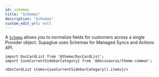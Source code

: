 ```yaml
---
id: schemas
title: "Schemas"
description: "Schemas"
custom_edit_url: null
---
```




A [`Schema`](https://docs.supaglue.com/platform/objects/overview#schemas) allows you to normalize fields for customers across a single Provider object. Supaglue uses Schemas for Managed Syncs and Actions API.



```mdx-code-block
import DocCardList from '@theme/DocCardList';
import {useCurrentSidebarCategory} from '@docusaurus/theme-common';

<DocCardList items={useCurrentSidebarCategory().items}/>
```
      